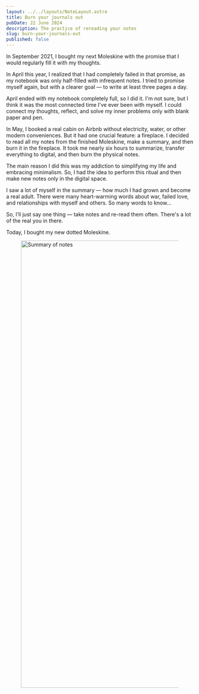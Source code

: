 ```yaml
---
layout: ../../layouts/NoteLayout.astro
title: Burn your journals out
pubDate: 22 June 2024
description: The practice of rereading your notes
slug: burn-your-journals-out
published: false
---
```


In September 2021, I bought my next Moleskine with the promise that I would regularly fill it with my thoughts.

In April this year, I realized that I had completely failed in that promise, as my notebook was only half-filled with infrequent notes. I tried to promise myself again, but with a clearer goal — to write at least three pages a day.

April ended with my notebook completely full, so I did it. I'm not sure, but I think it was the most connected time I've ever been with myself. I could connect my thoughts, reflect, and solve my inner problems only with blank paper and pen.

In May, I booked a real cabin on Airbnb without electricity, water, or other modern conveniences. But it had one crucial feature: a fireplace. I decided to read all my notes from the finished Moleskine, make a summary, and then burn it in the fireplace. It took me nearly six hours to summarize, transfer everything to digital, and then burn the physical notes.

The main reason I did this was my addiction to simplifying my life and embracing minimalism. So, I had the idea to perform this ritual and then make new notes only in the digital space.

I saw a lot of myself in the summary — how much I had grown and become a real adult. There were many heart-warming words about war, failed love, and relationships with myself and others. So many words to know...

So, I’ll just say one thing — take notes and re-read them often. There's a lot of the real you in there.

Today, I bought my new dotted Moleskine.

<figure>
  <Image src={summary} alt="Summary of notes" width="1200" />
</figure>
